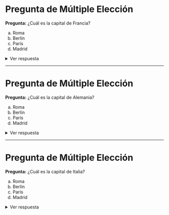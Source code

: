 # Pregunta de Múltiple Elección

**Pregunta:** ¿Cuál es la capital de Francia?

a) Roma  
b) Berlín  
c) París  
d) Madrid  

<details>
<summary>Ver respuesta</summary>

La respuesta correcta es: c) París.

Explicación:
París es la capital de Francia. Es una ciudad icónica conocida por la Torre Eiffel, el Museo del Louvre y muchos otros monumentos famosos.
</details>

---

# Pregunta de Múltiple Elección

**Pregunta:** ¿Cuál es la capital de Alemania?

a) Roma  
b) Berlín  
c) París  
d) Madrid  

<details>
<summary>Ver respuesta</summary>

La respuesta correcta es: b) Berlín.

Explicación:
Berlín es la capital de Alemania. Es una ciudad vibrante con una rica historia y una gran cantidad de sitios culturales y monumentos.
</details>

---

# Pregunta de Múltiple Elección

**Pregunta:** ¿Cuál es la capital de Italia?

a) Roma  
b) Berlín  
c) París  
d) Madrid  

<details>
<summary>Ver respuesta</summary>

La respuesta correcta es: a) Roma.

Explicación:
Roma es la capital de Italia y una de las ciudades más antiguas y fascinantes del mundo, conocida por su historia, arte y arquitectura.
</details>
